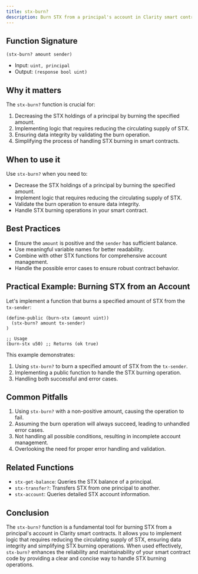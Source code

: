 ```yaml
---
title: stx-burn?
description: Burn STX from a principal's account in Clarity smart contracts.
---
```


## Function Signature

```clarity
(stx-burn? amount sender)
```

- Input: `uint, principal`
- Output: `(response bool uint)`

## Why it matters

The `stx-burn?` function is crucial for:

1. Decreasing the STX holdings of a principal by burning the specified amount.
2. Implementing logic that requires reducing the circulating supply of STX.
3. Ensuring data integrity by validating the burn operation.
4. Simplifying the process of handling STX burning in smart contracts.

## When to use it

Use `stx-burn?` when you need to:

- Decrease the STX holdings of a principal by burning the specified amount.
- Implement logic that requires reducing the circulating supply of STX.
- Validate the burn operation to ensure data integrity.
- Handle STX burning operations in your smart contract.

## Best Practices

- Ensure the `amount` is positive and the `sender` has sufficient balance.
- Use meaningful variable names for better readability.
- Combine with other STX functions for comprehensive account management.
- Handle the possible error cases to ensure robust contract behavior.

## Practical Example: Burning STX from an Account

Let's implement a function that burns a specified amount of STX from the `tx-sender`:

```clarity
(define-public (burn-stx (amount uint))
  (stx-burn? amount tx-sender)
)

;; Usage
(burn-stx u50) ;; Returns (ok true)
```

This example demonstrates:
1. Using `stx-burn?` to burn a specified amount of STX from the `tx-sender`.
2. Implementing a public function to handle the STX burning operation.
3. Handling both successful and error cases.

## Common Pitfalls

1. Using `stx-burn?` with a non-positive amount, causing the operation to fail.
2. Assuming the burn operation will always succeed, leading to unhandled error cases.
3. Not handling all possible conditions, resulting in incomplete account management.
4. Overlooking the need for proper error handling and validation.

## Related Functions

- `stx-get-balance`: Queries the STX balance of a principal.
- `stx-transfer?`: Transfers STX from one principal to another.
- `stx-account`: Queries detailed STX account information.

## Conclusion

The `stx-burn?` function is a fundamental tool for burning STX from a principal's account in Clarity smart contracts. It allows you to implement logic that requires reducing the circulating supply of STX, ensuring data integrity and simplifying STX burning operations. When used effectively, `stx-burn?` enhances the reliability and maintainability of your smart contract code by providing a clear and concise way to handle STX burning operations.
